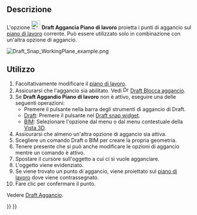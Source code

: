 <languages/>

{{Docnav/it
|[[Draft_Snap_Grid/it|Aggancia Griglia]]
|[[Draft_Snap_Dimensions/it|Aggancia Quote]]
|[[Draft_Workbench/it|Draft]]
|IconL=Draft_Snap_Grid.svg
|IconR=Draft_Snap_Dimensions.svg
|IconC=Workbench_Draft.svg
}}

{{GuiCommand/it
|Name=Draft Snap WorkingPlane
|Name/it=Draft Aggancia Piano di lavoro
|MenuLocation=Aggancio → Aggancia piano di lavoro
|Workbenches=[[Draft_Workbench/it|Draft]], [[BIM_Workbench/it|BIM]]
|SeeAlso=[[Draft Snap/it|Draft Aggancio]], [[Draft SelectPlane/it|Draft Seleziona Piano]]
}}

<span id="Description"></span>
==Descrizione==

L'opzione [[Image:Draft_Snap_WorkingPlane.svg|24px]] '''Draft Aggancia Piano di lavoro''' proietta i punti di aggancio sul [[Draft_SelectPlane/it|piano di lavoro]] corrente. Può essere utilizzato solo in combinazione con un'altra opzione di aggancio.

[[Image:Draft_Snap_WorkingPlane_example.png]]
{{Caption|Aggancio del secondo punto di una linea all'estremità proiettata di un bordo}}

<span id="Usage"></span>
==Utilizzo==

{{Draft Tools navi/it}}

# Facoltativamente modificare il [[Draft_SelectPlane/it|piano di lavoro]].
# Assicurarsi che l'aggancio sia abilitato. Vedi [[Image:Draft_Snap_Lock.svg|16px]] [[Draft_Snap_Lock/it|Draft Blocca aggancio]].
# Se '''Draft Aggandio Piano di lavoro''' non è attivo, eseguire una delle seguenti operazioni:
#* Premere il pulsante {{Button|[[Image:Draft_Snap_WorkingPlane.svg|16px]] [[Draft_Snap_WorkingPlane/it|Aggancia piano di lavoro]]}} nella barra degli strumenti di aggancio di Draft.
#* [[Draft_Workbench/it|Draft]]:  Premere il pulsante {{Button|[[Image:Draft_Snap_WorkingPlane.svg|16px]] [[Draft_Snap_WorkingPlane/it|Aggancia piano di lavoro]]}} nel [[Draft_snap_widget/it|Draft snap widget]].
#* [[BIM_Workbench/it|BIM]]: Selezionare l'opzione {{MenuCommand|Aggancio → [[Image:Draft_Snap_WorkingPlane.svg|16px]] Aggancia piano di lavoro}} dal menu o dal menu contestuale della [[3D_view/it|Vista 3D]].
# Assicurarsi che almeno un'altra opzione di aggancio sia attiva.
# Scegliere un comando Draft o BIM per creare la propria geometria.
# Tenere presente che si può anche modificare le opzioni di aggancio mentre un comando è attivo.
# Spostare il cursore sull'oggetto a cui ci si vuole agganciare.
# L'oggetto viene evidenziato.
# Se viene trovato un punto di aggancio, viene proiettato sul [[Draft_SelectPlane/it|piano di lavoro]] dove viene contrassegnato.
# Fare clic per confermare il punto.

<span id="Preferences"></span>
{{Userdocnavi/it}}

Vedere [[Draft_Snap/it#Preferenze|Draft Aggancio]].


{{Docnav/it
|[[Draft_Snap_Grid/it|Aggancia Griglia]]
|[[Draft_Snap_Dimensions/it|Aggancia Quote]]
|[[Draft_Workbench/it|Draft]]
|IconL=Draft_Snap_Grid.svg
|IconR=Draft_Snap_Dimensions.svg
|IconC=Workbench_Draft.svg
}}

{{Draft Tools navi{{#translation:}}}}
{{Userdocnavi{{#translation:}}}}